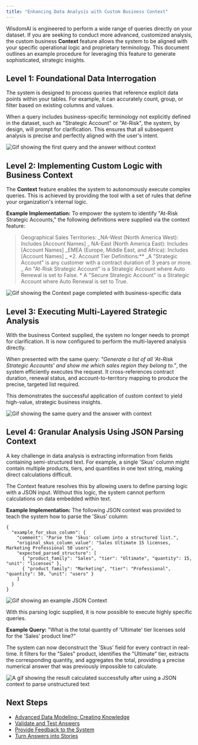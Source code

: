 ```yaml
---
title: "Enhancing Data Analysis with Custom Business Context"
---
```


WisdomAI is engineered to perform a wide range of queries directly on your dataset. If you are seeking to conduct more advanced, customized analysis, the custom business **Context** feature allows the system to be aligned with your specific operational logic and proprietary terminology. This document outlines an example procedure for leveraging this feature to generate sophisticated, strategic insights.

## Level 1: Foundational Data Interrogation

The system is designed to process queries that reference explicit data points within your tables. For example, it can accurately count, group, or filter based on existing columns and values.

When a query includes business-specific terminology not explicitly defined in the dataset, such as "Strategic Account" or "At-Risk", the system, by design, will prompt for clarification. This ensures that all subsequent analysis is precise and perfectly aligned with the user's intent.

![Gif showing the first query and the answer without context](/images/2025-07-17_17-09-27.gif)

## Level 2: Implementing Custom Logic with Business Context

The **Context** feature enables the system to autonomously execute complex queries. This is achieved by providing the tool with a set of rules that define your organization's internal logic.

**Example Implementation:** To empower the system to identify "At-Risk Strategic Accounts," the following definitions were supplied via the context feature:

> Geographical Sales Territories: \_NA-West (North America West): Includes [Account Names] \_  NA-East (North America East): Includes [Account Names] \_EMEA (Europe, Middle East, and Africa): Includes [Account Names] \_ \*2. Account Tier Definitions:\*\* \_A "Strategic Account" is any customer with a contract duration of 3 years or more. \_  An "At-Risk Strategic Account" is a Strategic Account where Auto Renewal is set to False. \* A "Secure Strategic Account" is a Strategic Account where Auto Renewal is set to True.

![Gif showing the Context page completed with business-specific data](/images/2025-07-17_17-18-54.gif)

## Level 3: Executing Multi-Layered Strategic Analysis

With the business Context supplied, the system no longer needs to prompt for clarification. It is now configured to perform the multi-layered analysis directly.

When presented with the same query: _"Generate a list of all 'At-Risk Strategic Accounts' and show me which sales region they belong to."_, the system efficiently executes the request. It cross-references contract duration, renewal status, and account-to-territory mapping to produce the precise, targeted list required.

This demonstrates the successful application of custom context to yield high-value, strategic business insights.

![Gif showing the same query and the answer with context](/images/2025-07-17_17-21-24.gif)

## Level 4: Granular Analysis Using JSON Parsing Context

A key challenge in data analysis is extracting information from fields containing semi-structured text. For example, a single 'Skus' column might contain multiple products, tiers, and quantities in one text string, making direct calculations difficult.

The Context feature resolves this by allowing users to define parsing logic with a JSON input. Without this logic, the system cannot perform calculations on data embedded within text.

**Example Implementation:** The following JSON context was provided to teach the system how to parse the 'Skus' column:

```
{
  "example_for_skus_column": {
    "comment": "Parse the 'Skus' column into a structured list.",
    "original_skus_column_value": "Sales Ultimate 15 licenses, Marketing Professional 50 users",
    "expected_parsed_structure": [
      { "product_family": "Sales", "tier": "Ultimate", "quantity": 15, "unit": "licenses" },
      { "product_family": "Marketing", "tier": "Professional", "quantity": 50, "unit": "users" }
    ]
  }
}
```

![Gif showing an example JSON Context](/images/2025-07-17_17-28-57.gif)

With this parsing logic supplied, it is now possible to execute highly specific queries.

**Example Query:** "What is the total quantity of 'Ultimate' tier licenses sold for the 'Sales' product line?"

The system can now deconstruct the 'Skus' field for every contract in real-time. It filters for the "Sales" product, identifies the "Ultimate" tier, extracts the corresponding quantity, and aggregates the total, providing a precise numerical answer that was previously impossible to calculate.

![A gif showing the result calculated successfully after using a JSON context to parse unstructured text](/images/2025-07-17_17-42-43.gif)

## Next Steps

- [Advanced Data Modeling: Creating Knowledge](/setting-up-wisdom-ai/advanced-data-modeling-creating-knowledge)
- [Validate and Test Answers](/improve-wisdom-ai-responses/validate-and-test-answers)
- [Provide Feedback to the System](/setting-up-wisdom-ai/provide-feedback-to-the-system)
- [Turn Answers into Stories](/using-wisdom-ai-everyday/turn-answers-into-stories)